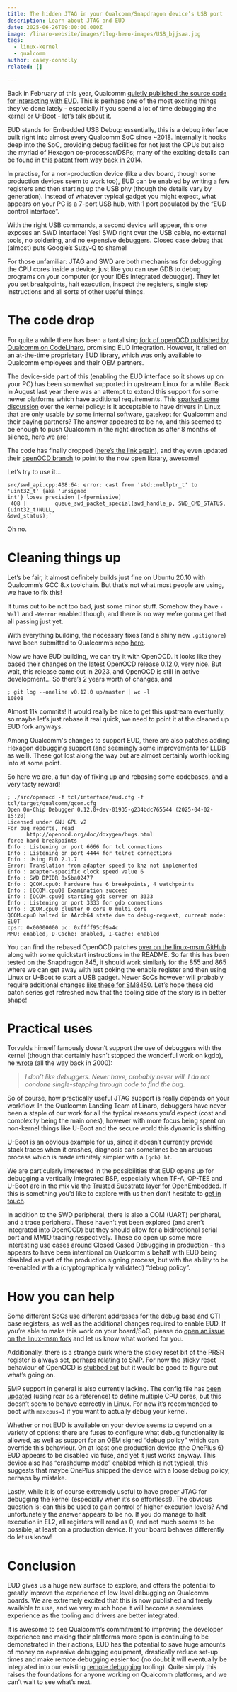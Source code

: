 ```yaml
---
title: The hidden JTAG in your Qualcomm/Snapdragon device’s USB port
description: Learn about JTAG and EUD
date: 2025-06-26T09:00:00.000Z
image: /linaro-website/images/blog-hero-images/USB_bjjsaa.jpg
tags:
  - linux-kernel
  - qualcomm
author: casey-connolly
related: []

---
```


Back in February of this year, Qualcomm [quietly published the source code for interacting with EUD](https://github.com/quic/eud). This is perhaps one of the most exciting things they’ve done lately \- especially if you spend a lot of time debugging the kernel or U-Boot \- let’s talk about it.

EUD stands for Embedded USB Debug: essentially, this is a debug interface built right into almost every Qualcomm SoC since \~2018. Internally it hooks deep into the SoC, providing debug facilities for not just the CPUs but also the myriad of Hexagon co-processor/DSPs; many of the exciting details can be found in [this patent from way back in 2014](https://patents.google.com/patent/US20160124822A1/en).

In practise, for a non-production device (like a dev board, though some production devices seem to work too), EUD can be enabled by writing a few registers and then starting up the USB phy (though the details vary by generation). Instead of whatever typical gadget you might expect, what appears on your PC is a 7-port USB hub, with 1 port populated by the “EUD control interface”.

With the right USB commands, a second device will appear, this one exposes an SWD interface\! Yes\! SWD right over the USB cable, no external tools, no soldering, and no expensive debuggers. Closed case debug that (almost) puts Google’s Suzy-Q to shame\!

For those unfamiliar: JTAG and SWD are both mechanisms for debugging the CPU cores inside a device, just like you can use GDB to debug programs on your computer (or your IDEs integrated debugger). They let you set breakpoints, halt execution, inspect the registers, single step instructions and all sorts of other useful things.

# The code drop

For quite a while there has been a tantalising [fork of openOCD published by Qualcomm on CodeLinaro](https://git.codelinaro.org/clo/la/openocd-org/openocd/-/commits/qcom_changes/?ref_type=heads), promising EUD integration. However, it relied on an at-the-time proprietary EUD library, which was only available to Qualcomm employees and their OEM partners.

The device-side part of this (enabling the EUD interface so it shows up on your PC) has been somewhat supported in upstream Linux for a while. Back in August last year there was an attempt to extend this support for some newer platforms which have additional requirements. This [sparked some discussion](https://lore.kernel.org/all/622c0fd6-e4e2-6597-d0a2-ff449d7d2f59@quicinc.com/) over the kernel policy: is it acceptable to have drivers in Linux that are only usable by some internal software, gatekept for Qualcomm and their paying partners? The answer appeared to be no, and this seemed to be enough to push Qualcomm in the right direction as after 8 months of silence, here we are\!

The code has finally dropped ([here’s the link again](https://github.com/quic/eud)), and they even updated their [openOCD branch](https://git.codelinaro.org/clo/la/openocd-org/openocd/-/commits/qcom_changes/?ref_type=heads) to point to the now open library, awesome\!

Let’s try to use it…

```
src/swd_api.cpp:408:64: error: cast from 'std::nullptr_t' to 'uint32_t' {aka 'unsigned
int'} loses precision [-fpermissive]
 408 |         queue_swd_packet_special(swd_handle_p, SWD_CMD_STATUS, (uint32_t)NULL,
&swd_status);`   
```

Oh no.

# Cleaning things up

Let’s be fair, it almost definitely builds just fine on Ubuntu 20.10 with Qualcomm’s GCC 8.x toolchain. But that’s not what most people are using, we have to fix this\!

It turns out to be not too bad, just some minor stuff. Somehow they have `-Wall` and `-Werror` enabled though, and there is no way we’re gonna get that all passing just yet.

With everything building, the necessary fixes (and a shiny new `.gitignore`) have been submitted to Qualcomm’s repo [here](https://github.com/quic/eud/pull/2).

Now we have EUD building, we can try it with OpenOCD. It looks like they based their changes on the latest OpenOCD release 0.12.0, very nice. But wait, this release came out in 2023, and OpenOCD is still in active development… So there’s 2 years worth of changes, and

```
; git log --oneline v0.12.0 up/master | wc -l
10808
```

Almost 11k commits\! It would really be nice to get this upstream eventually, so maybe let’s just rebase it real quick, we need to point it at the cleaned up EUD fork anyways.

Among Qualcomm's changes to support EUD, there are also patches adding Hexagon debugging support (and seemingly some improvements for LLDB as well). These got lost along the way but are almost certainly worth looking into at some point.

So here we are, a fun day of fixing up and rebasing some codebases, and a very tasty reward\!

```
; ./src/openocd -f tcl/interface/eud.cfg -f tcl/target/qualcomm/qcom.cfg
Open On-Chip Debugger 0.12.0+dev-01935-g234bdc765544 (2025-04-02-15:20)
Licensed under GNU GPL v2
For bug reports, read
      http://openocd.org/doc/doxygen/bugs.html
force hard breakpoints
Info : Listening on port 6666 for tcl connections
Info : Listening on port 4444 for telnet connections
Info : Using EUD 2.1.7
Error: Translation from adapter speed to khz not implemented
Info : adapter-specific clock speed value 6
Info : SWD DPIDR 0x5ba02477
Info : QCOM.cpu0: hardware has 6 breakpoints, 4 watchpoints
Info : [QCOM.cpu0] Examination succeed
Info : [QCOM.cpu0] starting gdb server on 3333
Info : Listening on port 3333 for gdb connections
Info : QCOM.cpu0 cluster 0 core 0 multi core
QCOM.cpu0 halted in AArch64 state due to debug-request, current mode: EL0T
cpsr: 0x00000000 pc: 0xffff95cf9a4c
MMU: enabled, D-Cache: enabled, I-Cache: enabled
```

You can find the rebased OpenOCD patches [over on the linux-msm GitHub](https://github.com/linux-msm/openocd) along with some quickstart instructions in the README. So far this has been tested on the Snapdragon 845, it should work similarly for the 855 and 865 where we can get away with just poking the enable register and then using Linux or U-Boot to start a USB gadget. Newer SoCs however will probably require additional changes [like these for SM8450](https://lore.kernel.org/all/20240730222439.3469-1-quic_eserrao@quicinc.com/). Let’s hope these old patch series get refreshed now that the tooling side of the story is in better shape\!

# Practical uses

Torvalds himself famously doesn’t support the use of debuggers with the kernel (though that certainly hasn’t stopped the wonderful work on kgdb), he [wrote](https://lkml.org/lkml/2000/9/6/65) (all the way back in 2000):

> *I don’t like debuggers. Never have, probably never will. I do not condone single-stepping through code to find the bug.*

So of course, how practically useful JTAG support is really depends on your workflow. In the Qualcomm Landing Team at Linaro, debuggers have never been a staple of our work for all the typical reasons you’d expect (cost and complexity being the main ones), however with more focus being spent on non-kernel things like U-Boot and the secure world this dynamic is shifting.

U-Boot is an obvious example for us, since it doesn’t currently provide stack traces when it crashes, diagnosis can sometimes be an arduous process which is made infinitely simpler with a `(gdb) bt`.

We are particularly interested in the possibilities that EUD opens up for debugging a vertically integrated BSP, especially when TF-A, OP-TEE and U-Boot are in the mix via the [Trusted Substrate layer for OpenEmbedded](https://gitlab.com/Linaro/trustedsubstrate/meta-ts). If this is something you’d like to explore with us then don’t hesitate to [get in touch](https://www.linaro.org/contact).

In addition to the SWD peripheral, there is also a COM (UART) peripheral, and a trace peripheral. These haven’t yet been explored (and aren’t integrated into OpenOCD) but they should allow for a bidirectional serial port and MMIO tracing respectively. These do open up some more interesting use cases around Closed Cased Debugging in production \- this appears to have been intentional on Qualcomm's behalf with EUD being disabled as part of the production signing process, but with the ability to be re-enabled with a (cryptographically validated) “debug policy”.

# How you can help

Some different SoCs use different addresses for the debug base and CTI base registers, as well as the additional changes required to enable EUD. If you’re able to make this work on your board/SoC, please do [open an issue on the linux-msm fork](https://github.com/linux-msm/openocd/issues/new) and let us know what worked for you.

Additionally, there is a strange quirk where the sticky reset bit of the PRSR register is always set, perhaps relating to SMP. For now the sticky reset behaviour of OpenOCD is [stubbed out](https://github.com/linux-msm/openocd/commit/8d154f2270358e3aa35f338c8b6211a5638f22a6) but it would be good to figure out what’s going on.

SMP support in general is also currently lacking. The config file has [been updated](https://github.com/linux-msm/openocd/commit/d1a4f90cb70009191da177d80f98332240c68d32) (using rcar as a reference) to define multiple CPU cores, but this doesn’t seem to behave correctly in Linux. For now it’s recommended to boot with `maxcpus=1` if you want to actually debug your kernel.

Whether or not EUD is available on your device seems to depend on a variety of options: there are fuses to configure what debug functionality is allowed, as well as support for an OEM signed “debug policy” which can override this behaviour. On at least one production device (the OnePlus 6\) EUD appears to be disabled via fuse, and yet it just works anyway. This device also has “crashdump mode” enabled which is not typical, this suggests that maybe OnePlus shipped the device with a loose debug policy, perhaps by mistake.

Lastly, while it is of course extremely useful to have proper JTAG for debugging the kernel (especially when it’s so effortless\!). The obvious question is: can this be used to gain control of higher execution levels? And unfortunately the answer appears to be no. If you do manage to halt execution in EL2, all registers will read as 0, and not much seems to be possible, at least on a production device. If your board behaves differently do let us know\!

# Conclusion

EUD gives us a huge new surface to explore, and offers the potential to greatly improve the experience of low level debugging on Qualcomm boards. We are extremely excited that this is now published and freely available to use, and we very much hope it will become a seamless experience as the tooling and drivers are better integrated.

It is awesome to see Qualcomm’s commitment to improving the developer experience and making their platforms more open is continuing to be demonstrated in their actions, EUD has the potential to save huge amounts of money on expensive debugging equipment, drastically reduce set-up times and make remote debugging easier too (no doubt it will eventually be integrated into our existing [remote debugging](https://github.com/linux-msm/cdba) tooling). Quite simply this raises the foundations for anyone working on Qualcomm platforms, and we can’t wait to see what’s next.
